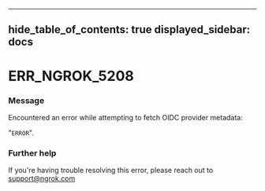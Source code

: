 

---
hide_table_of_contents: true
displayed_sidebar: docs
---


# ERR_NGROK_5208

### Message
Encountered an error while attempting to fetch OIDC provider metadata:

"`ERROR`".

<ErrorDetails error="err_ngrok_5208" />



### Further help
If you're having trouble resolving this error, please reach out to [support@ngrok.com](mailto:support@ngrok.com?subject=Help%20with%20ERR_NGROK_5208)

